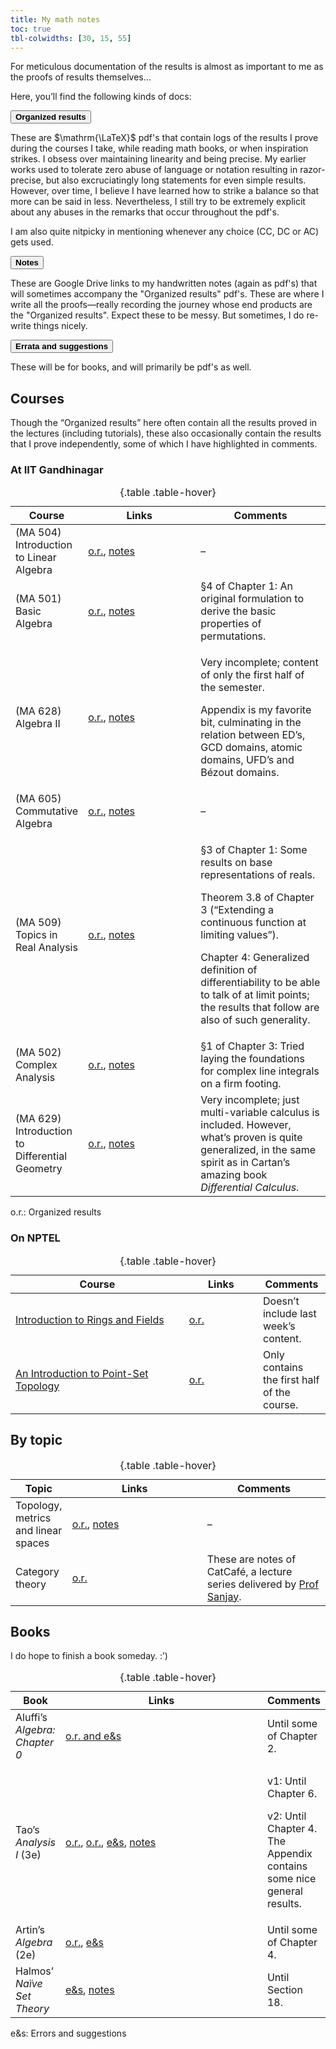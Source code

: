 ```yaml
---
title: My math notes
toc: true
tbl-colwidths: [30, 15, 55]
---
```


<p class="quote">
For meticulous documentation of the results is almost as important to me as the proofs of results themselves...
</p>

Here, you'll find the following kinds of docs:

```{=html}
<div class="accordion" id="accordionExample">
  <div class="accordion-item">
    <p class="accordion-header" id="headingOne">
      <button class="accordion-button" type="button" data-bs-toggle="collapse" data-bs-target="#collapseOne" aria-expanded="true" aria-controls="collapseOne">
        <strong>Organized results</strong>
      </button>
    </p>
    <div id="collapseOne" class="accordion-collapse collapse show" aria-labelledby="headingOne" data-bs-parent="#accordionExample">
      <div class="accordion-body">
        <p>These are $\mathrm{\LaTeX}$ pdf's that contain logs of the results I prove during the courses I take, while reading math books, or when inspiration strikes. I obsess over maintaining linearity and being precise. My earlier works used to tolerate zero abuse of language or notation resulting in razor-precise, but also excruciatingly long statements for even simple results. However, over time, I believe I have learned how to strike a balance so that more can be said in less. Nevertheless, I still try to be extremely explicit about any abuses in the remarks that occur throughout the pdf's.</p>

        <p>I am also quite nitpicky in mentioning whenever any choice (CC, DC or AC) gets used.</p>
      </div>
    </div>
  </div>
  <div class="accordion-item">
    <p class="accordion-header" id="headingTwo">
      <button class="accordion-button collapsed" type="button" data-bs-toggle="collapse" data-bs-target="#collapseTwo" aria-expanded="false" aria-controls="collapseTwo">
        <strong>Notes</strong>
      </button>
    </p>
    <div id="collapseTwo" class="accordion-collapse collapse" aria-labelledby="headingTwo" data-bs-parent="#accordionExample">
      <div class="accordion-body">
        <p>These are Google Drive links to my handwritten notes (again as pdf's) that will sometimes accompany the "Organized results" pdf's. These are where I write all the proofs&mdash;really recording the journey whose end products are the "Organized results". Expect these to be messy. But sometimes, I do re-write things nicely.</p>
      </div>
    </div>
  </div>
  <div class="accordion-item">
    <p class="accordion-header" id="headingThree">
      <button class="accordion-button collapsed" type="button" data-bs-toggle="collapse" data-bs-target="#collapseThree" aria-expanded="false" aria-controls="collapseThree">
        <strong>Errata and suggestions</strong>
      </button>
    </p>
    <div id="collapseThree" class="accordion-collapse collapse" aria-labelledby="headingThree" data-bs-parent="#accordionExample">
      <div class="accordion-body">
        These will be for books, and will primarily be pdf's as well.
      </div>
    </div>
  </div>
</div>
```
## Courses

Though the "Organized results" here often contain all the results proved in the lectures (including tutorials), these also occasionally contain the results that I prove independently, some of which I have highlighted in comments.

### At IIT Gandhinagar

::: column-body-outset-left
+------------------------------------------------+---------------------------------------------------------------------------------------------------------------------------------------------------------------------+---------------------------------------------------------------------------------------------------------------------------------------------------------------------------------+
| Course                                         | Links                                                                                                                                                               | Comments                                                                                                                                                                        |
+================================================+=====================================================================================================================================================================+=================================================================================================================================================================================+
| (MA 504) Introduction to Linear Algebra        | [o.r.](linalg-master.pdf){target="_blank"}, [notes](https://drive.google.com/drive/folders/1lOl0I-GYd41Ir6TSmIQn6rKs1Z94xM5S?usp=drive_link){target="_blank"}       | –                                                                                                                                                                               |
+------------------------------------------------+---------------------------------------------------------------------------------------------------------------------------------------------------------------------+---------------------------------------------------------------------------------------------------------------------------------------------------------------------------------+
| (MA 501) Basic Algebra                         | [o.r.](atul-master.pdf){target="_blank"}, [notes](https://drive.google.com/drive/folders/12oUwPs8Zmth3Tmx7V6idv8hhqicmyt2j?usp=drive_link){target="_blank"}         | §4 of Chapter 1: An original formulation to derive the basic properties of permutations.                                                                                        |
+------------------------------------------------+---------------------------------------------------------------------------------------------------------------------------------------------------------------------+---------------------------------------------------------------------------------------------------------------------------------------------------------------------------------+
| (MA 628) Algebra II                            | [o.r.](indra-master.pdf){target="_blank"}, [notes](https://drive.google.com/drive/folders/13FOplHE4ckiPQx0pl_BovPczYDv2sDrE?usp=drive_link){target="_blank"}        | Very incomplete; content of only the first half of the semester.                                                                                                                |
|                                                |                                                                                                                                                                     |                                                                                                                                                                                 |
|                                                |                                                                                                                                                                     | Appendix is my favorite bit, culminating in the relation between ED's, GCD domains, atomic domains, UFD's and Bézout domains.                                                   |
+------------------------------------------------+---------------------------------------------------------------------------------------------------------------------------------------------------------------------+---------------------------------------------------------------------------------------------------------------------------------------------------------------------------------+
| (MA 605) Commutative Algebra                   | [o.r.](sanjay-master-commie.pdf){target="_blank"}, [notes](https://drive.google.com/drive/folders/1weGk0m5_xZliDL_4LdjpNgbnR3pOBQA?usp=drive_link){target="_blank"} | –                                                                                                                                                                               |
+------------------------------------------------+---------------------------------------------------------------------------------------------------------------------------------------------------------------------+---------------------------------------------------------------------------------------------------------------------------------------------------------------------------------+
| (MA 509) Topics in Real Analysis               | [o.r.](mohan-master.pdf){target="_blank"}, [notes](https://drive.google.com/drive/folders/1OHbgbJRpOLsY7pYKkeE4n0TY48LeBTKF?usp=drive_link){target="_blank"}        | §3 of Chapter 1: Some results on base representations of reals.                                                                                                                 |
|                                                |                                                                                                                                                                     |                                                                                                                                                                                 |
|                                                |                                                                                                                                                                     | Theorem 3.8 of Chapter 3 ("Extending a continuous function at limiting values").                                                                                                |
|                                                |                                                                                                                                                                     |                                                                                                                                                                                 |
|                                                |                                                                                                                                                                     | Chapter 4: Generalized definition of differentiability to be able to talk of at limit points; the results that follow are also of such generality.                              |
+------------------------------------------------+---------------------------------------------------------------------------------------------------------------------------------------------------------------------+---------------------------------------------------------------------------------------------------------------------------------------------------------------------------------+
| (MA 502) Complex Analysis                      | [o.r.](bipul-master.pdf){target="_blank"}, [notes](https://drive.google.com/drive/folders/1PTAqZZuawNhLdXeZVuJmgL6NsRgtQXp1?usp=drive_link){target="_blank"}        | §1 of Chapter 3: Tried laying the foundations for complex line integrals on a firm footing.                                                                                     |
+------------------------------------------------+---------------------------------------------------------------------------------------------------------------------------------------------------------------------+---------------------------------------------------------------------------------------------------------------------------------------------------------------------------------+
| (MA 629) Introduction to Differential Geometry | [o.r.](rohit-master.pdf){target="_blank"}, [notes](https://drive.google.com/drive/folders/1IkpIXU1dfSk2A9fY_TWgUenjEJV9V0ms?usp=drive_link){target="_blank"}        | Very incomplete; just multi-variable calculus is included. However, what's proven is quite generalized, in the same spirit as in Cartan's amazing book *Differential Calculus*. |
+------------------------------------------------+---------------------------------------------------------------------------------------------------------------------------------------------------------------------+---------------------------------------------------------------------------------------------------------------------------------------------------------------------------------+

: {.table .table-hover}
:::

::: column-margin
o.r.: Organized results
:::

### On NPTEL

::: column-body-outset-left
+------------------------------------------------------------------------------------------------------------------+------------------------------------------------+---------------------------------------------+
| Course                                                                                                           | Links                                          | Comments                                    |
+==================================================================================================================+================================================+=============================================+
| [Introduction to Rings and Fields](https://archive.nptel.ac.in/courses/111/106/111106131/){target="_blank"}      | [o.r.](hanumanthu-master.pdf){target="_blank"} | Doesn't include last week's content.        |
+------------------------------------------------------------------------------------------------------------------+------------------------------------------------+---------------------------------------------+
| [An Introduction to Point-Set Topology](https://archive.nptel.ac.in/courses/111/101/111101158/){target="_blank"} | [o.r.](shastri-master.pdf){target="_blank"}    | Only contains the first half of the course. |
+------------------------------------------------------------------------------------------------------------------+------------------------------------------------+---------------------------------------------+

: {.table .table-hover}
:::

## By topic

::: column-body-outset-left
+-------------------------------------+------------------------------------------------------------------------------------------------------------------------------------------------------------+------------------------------------------------------------------------------------------------------------------------------------------+
| Topic                               | Links                                                                                                                                                      | Comments                                                                                                                                 |
+=====================================+============================================================================================================================================================+==========================================================================================================================================+
| Topology, metrics and linear spaces | [o.r.](tmn-master.pdf){target="_blank"}, [notes](https://drive.google.com/drive/folders/1Ig-YK2Sw2jtfifCym8HgopJssXhCR8jQ?usp=drive_link){target="_blank"} | –                                                                                                                                        |
+-------------------------------------+------------------------------------------------------------------------------------------------------------------------------------------------------------+------------------------------------------------------------------------------------------------------------------------------------------+
| Category theory                     | [o.r.](sanjay-master-cat.pdf){target="_blank"}                                                                                                             | These are notes of CatCafé, a lecture series delivered by [Prof Sanjay](https://iitgn.ac.in/faculty/maths/fac-sanjay){target="\_blank"}. |
+-------------------------------------+------------------------------------------------------------------------------------------------------------------------------------------------------------+------------------------------------------------------------------------------------------------------------------------------------------+

: {.table .table-hover}
:::

## Books

I do hope to finish a book someday. :')

::: column-body-outset-left
+-------------------------------+--------------------------------------------------------------------------------------------------------------------------------------------------------------------------------------------------------------------------------------------------------+-----------------------------------------------------------------------+
| Book                          | Links                                                                                                                                                                                                                                                  | Comments                                                              |
+===============================+========================================================================================================================================================================================================================================================+=======================================================================+
| Aluffi’s *Algebra: Chapter 0* | [o.r. and e&s](aluffi-master.pdf){target="\"_blank"}                                                                                                                                                                                                   | Until some of Chapter 2.                                              |
+-------------------------------+--------------------------------------------------------------------------------------------------------------------------------------------------------------------------------------------------------------------------------------------------------+-----------------------------------------------------------------------+
| Tao’s *Analysis I* (3e)       | [o.r.](tao-master-v1.pdf){target="_blank"}, [o.r.](tao-master-v2.pdf){target="_blank"}, [e&s](tao-errata-v1.pdf){target="\"_blank"}, [notes](https://drive.google.com/drive/folders/1Ntsjn04cqvyP2XvePB996ihdKwRQr_yG?usp=drive_link){target="_blank"} | v1: Until Chapter 6.                                                  |
|                               |                                                                                                                                                                                                                                                        |                                                                       |
|                               |                                                                                                                                                                                                                                                        | v2: Until Chapter 4. The Appendix contains some nice general results. |
+-------------------------------+--------------------------------------------------------------------------------------------------------------------------------------------------------------------------------------------------------------------------------------------------------+-----------------------------------------------------------------------+
| Artin’s *Algebra* (2e)        | [o.r.](artin-master.pdf){target="_blank"}, [e&s](artin-errata.pdf){target="\"_blank"}                                                                                                                                                                  | Until some of Chapter 4.                                              |
+-------------------------------+--------------------------------------------------------------------------------------------------------------------------------------------------------------------------------------------------------------------------------------------------------+-----------------------------------------------------------------------+
| Halmos’ *Naïve Set Theory*    | [e&s](halmos-errata.pdf){target="\"_blank"}, [notes](https://drive.google.com/drive/folders/1R753YSgvX9T3rK23dm_qfh38IwkuJpcv?usp=drive_link){target="_blank"}                                                                                         | Until Section 18.                                                     |
+-------------------------------+--------------------------------------------------------------------------------------------------------------------------------------------------------------------------------------------------------------------------------------------------------+-----------------------------------------------------------------------+

: {.table .table-hover}
:::

::: column-margin
e&s: Errors and suggestions
:::